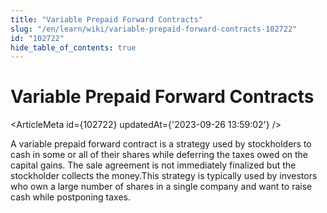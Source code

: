 ```yaml
---
title: "Variable Prepaid Forward Contracts"
slug: "/en/learn/wiki/variable-prepaid-forward-contracts-102722"
id: "102722"
hide_table_of_contents: true
---
```



# Variable Prepaid Forward Contracts

<ArticleMeta id={102722} updatedAt={'2023-09-26 13:59:02'} />
<div className='border-solid border-b border-t-0 my-4 border-[var(--ifm-color-gray-300)]' />

A variable prepaid forward contract is a strategy used by stockholders to cash in some or all of their shares while deferring the taxes owed on the capital gains. The sale agreement is not immediately finalized but the stockholder collects the money.This strategy is typically used by investors who own a large number of shares in a single company and want to raise cash while postponing taxes.
